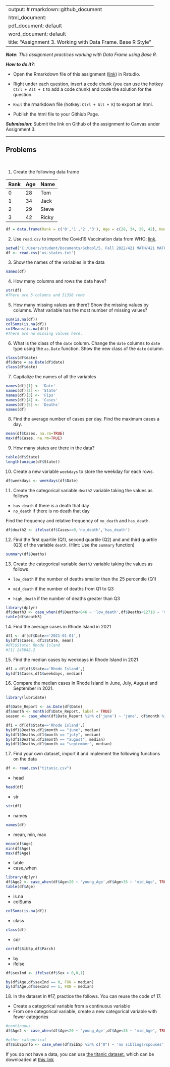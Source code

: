
---
output: # rmarkdown::github_document
  html_document:
  pdf_document: default
  word_document: default
title: "Assignment 3.  Working with Data Frame. Base R Style"
---

***Note*:** *This assignment practices working with Data Frame using Base R.*

***How to do it?***: 

- Open the Rmarkdown file of this assignment ([link](assignment3.Rmd)) in Rstudio. 

- Right under each question, insert  a code chunk (you can use the hotkey `Ctrl + Alt + I` to add a code chunk) and code the solution for the question. 

- `Knit` the rmarkdown file (hotkey: `Ctrl + Alt + K`) to export an html.  

-  Publish the html file to your Githiub Page. 

***Submission***: Submit the link on Github of the assignment to Canvas under Assignment 3. 

-------

Problems
-------
 \

1. Create the following data frame

| Rank 	| Age 	| Name  	|
|:------	|:-----	|:-------	|
| 0    	| 28  	| Tom   	|
| 1    	| 34  	| Jack  	|
| 2    	| 29  	| Steve 	|
| 3    	| 42  	| Ricky 	|

```r
df = data.frame(Rank = c('0','1','2','3'), Age = c(28, 34, 29, 42), Name = c('Tom','Jack','Steve','Ricky'))
```

2. Use `read.csv` to import the Covid19 Vaccination data from WHO: [link](https://raw.githubusercontent.com/nytimes/covid-19-data/master/us-states.csv).
```r
setwd("C:/Users/student/Documents/School/5. Fall 2022/421 MATH/421 MATH Git")
df <- read.csv('us-states.txt')
```


3. Show the names of the variables in the data
```r
names(df)
```

4. How many columns and rows the data have? 
```r
str(df)
#There are 5 columns and 51358 rows
```

5. How many missing values are there?  Show the missing values by columns.  What variable has the most number of missing values?
```r
sum(is.na(df))
colSums(is.na(df))
colMeans(is.na(df))
#There are no missing values here.
```

6. What is the class of the `date` column. Change the `date` columns to `date` type using the `as.Date` function. Show the new class of the `date` column. 
```r
class(df$date)
df$date = as.Date(df$date)
class(df$date)
```

7. Capitalize the names of all the variables
```r
names(df)[1] <- 'Date'
names(df)[2] <- 'State'
names(df)[3] <- 'Fips'
names(df)[4] <- 'Cases'
names(df)[5] <- 'Deaths'
names(df)
```

8. Find the average number of cases per day. Find the maximum cases a day.
```r
mean(df$Cases, na.rm=TRUE)
max(df$Cases, na.rm=TRUE)
```

9. How many states are there in the data? 
```r
table(df$State)
length(unique(df$State))
```

10. Create a new variable `weekdays` to store the weekday for each rows. 
```r
df$weekdays <- weekdays(df$Date)
```

11. Create the categorical variable `death2` variable taking the values as follows

- `has_death` if there is a death that day
-  `no_death` if there is no death that day

Find the frequency and relative frequency of `no_death` and `has_death`. 
```r
df$death2 <- ifelse(df$Cases==0,'no_death','has_death')
```

12. Find the first quartile (Q1), second quartile (Q2) and and third quartile (Q3) of the variable `death`. (Hint:  Use the `summary` function)
```r
summary(df$Deaths)
```

13. Create the categorical variable `death3` variable taking the values as follows

- `low_death` if the number of deaths smaller than the 25 percentile (Q1)

- `mid_death` if the number of deaths from Q1 to Q3

- `high_death` if the number of deaths greater than Q3


```r
library(dplyr)
df$death3 <- case_when(df$Deaths<846 ~ 'low_death',df$Deaths<12718 ~ 'mid_death', TRUE ~ 'high_death')
table(df$death3)
```

14. Find the average cases in Rhode Island in 2021
```r
df1 <- df[df$Date>='2021-01-01',]
by(df1$Cases, df1$State, mean)
#df1$State: Rhode Island
#[1] 245842.2
```

15. Find the median cases by weekdays in Rhode Island in 2021 
```r
df1 = df[df$State=='Rhode Island',]
by(df1$Cases,df1$weekdays, median)
```

16. Compare the median cases in Rhode Island in June, July, August and September in 2021. 
```r
library(lubridate)

df$Date_Report <- as.Date(df$Date)
df$month <- month(df$Date_Report, label = TRUE)
season <- case_when(df$Date_Report %in% c('june') ~ 'june', df$month %in% c('july') ~ 'july',df$month %in% c('august') ~ 'august',df$month %in% c('september') ~ 'september', TRUE~'other_months')

df1 = df[df$State=='Rhode Island',]
by(df1$Deaths,df1$month == "june", median)
by(df1$Deaths,df1$month == "july", median)
by(df1$Deaths,df1$month == "august", median)
by(df1$Deaths,df1$month == "september", median)
```

17.  Find your own dataset, import it and implement the following functions on the data
```r
df <- read.csv("titanic.csv")
```

- head
```r
head(df)
```

- str
```r
str(df)
```

- names
```r
names(df)
```

- mean, min, max
```r
mean(df$Age)
min(df$Age)
max(df$Age)
```

- table
- case_when
```r
library(dplyr)
df$Age2 <- case_when(df$Age<20 ~ 'young_Age',df$Age<35 ~ 'mid_Age', TRUE ~ 'old_Age')
table(df$Age)
```

- is.na
- colSums
```r
colSums(is.na(df))
```

- class
```r
class(df)
```

- cor
```r
cor(df$SibSp,df$Parch)
```

- by
- ifelse
```r
df$sexInd <- ifelse(df$Sex > 0,0,1)

by(df$Age,df$sexInd == 0, FUN = median)
by(df$Age,df$sexInd == 1, FUN = median)
```

18.  In the dataset in #17, practice the follows.  You can reuse the code of 17. 

- Create a categorical variable from a continuous variable
- From one categorical variable, create a new categorical variable with fewer categories

```r
#continuous
df$Age2 <- case_when(df$Age<20 ~ 'young_Age',df$Age<35 ~ 'mid_Age', TRUE ~ 'old_Age')
```

```r
#other categorical
df$SibSpInfo <- case_when(df$SibSp %in% c("0") ~ 'no siblings/spouses',df$SibSp %in% c("1","2") ~ 'some siblings/spouses',TRUE ~ 'many siblings/ spouses')
```


If you do not have a data, you can use [the titanic dataset](https://www.kaggle.com/competitions/titanic/overview), which can be downloaded at [this link](../data/titanic.csv)
